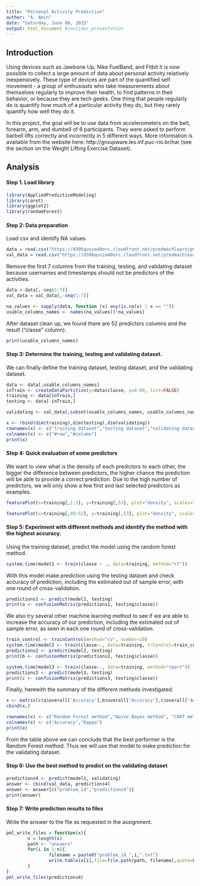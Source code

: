 ```yaml
---
title: "Personal Activity Prediction"
author: "A. Amin"
date: "Saturday, June 06, 2015"
output: html_document #ioslides_presentation
---
```


## Introduction

Using devices such as Jawbone Up, Nike FuelBand, and Fitbit it is now possible to collect a large amount of data about personal activity relatively inexpensively. These type of devices are part of the quantified self movement - a group of enthusiasts who take measurements about themselves regularly to improve their health, to find patterns in their behavior, or because they are tech geeks. One thing that people regularly do is quantify how much of a particular activity they do, but they rarely quantify how well they do it. 

In this project, the goal will be to use data from accelerometers on the belt, forearm, arm, and dumbell of 6 participants. They were asked to perform barbell lifts correctly and incorrectly in 5 different ways. More information is available from the website here: http://groupware.les.inf.puc-rio.br/har (see the section on the Weight Lifting Exercise Dataset). 

## Analysis

#### Step 1. Load library

```r
library(AppliedPredictiveModeling)
library(caret)
library(ggplot2)
library(randomForest)
```

#### Step 2: Data preparation
Load csv and identify NA values

```r

data = read.csv("https://d396qusza40orc.cloudfront.net/predmachlearn/pml-training.csv", na.strings=c("NA","","#DIV/0!"), sep=",")
val_data = read.csv("https://d396qusza40orc.cloudfront.net/predmachlearn/pml-testing.csv", na.strings=c("NA","","#DIV/0!"), sep=",")
```


Remove the first 7 columns from the training, testing, and validating dataset because usernames and timestamps should not be predictors of the activities.

```r

data = data[,-seq(1:7)]
val_data = val_data[,-seq(1:7)]

na_values <- sapply(data, function (x) any(is.na(x) | x == ""))
usable_columns_names <- names(na_values)[!na_values]
```

After dataset clean up, we found there are 52 predictors columns and the result ("classe" column). 
```r
print(usable_columns_names)
```
#### Step 3: Determine the training, testing and validating dataset.

We can finally define the training dataset, testing dataset, and the validating dataset.
```r
data <- data[,usable_columns_names]
inTrain <- createDataPartition(y=data$classe, p=0.60, list=FALSE)
training <- data[inTrain,]
testing <- data[-inTrain,]

validating <- val_data[,subset(usable_columns_names, usable_columns_names!="classe")]

x <- rbind(dim(training),dim(testing),dim(validating))
rownames(x) <- c("training dataset","testing dataset","validating dataset")
colnames(x) <- c("#row","#column")
print(x)
```

#### Step 4: Quick evaluation of some predictors
We want to view what is the density of each predictors to each other,  the bigger the difference between predictors, the higher chance the prediction will be able to provide a correct prediction. Due to the high number of predictors, we will only show a few first and last selected predictors as examples.

```r

featurePlot(x=training[,1:3], y=training[,53], plot="density", scales=list(x=list(relation="free"), y=list(relation="free")), layout = c(3, 1))

featurePlot(x=training[,49:52], y=training[,53], plot="density", scales=list(x=list(relation="free"), y=list(relation="free")), layout = c(3, 1))

```

#### Step 5: Experiment with different methods and identify the method with the highest accuracy.

Using the training dataset, predict the model using the random forest method.
```r
system.time(model1 <- train(classe ~ ., data=training, method="rf"))
```

With this model make prediction using the testing dataset and check accuracy of prediction, including the estimated out of sample error, with one round of cross-validation.
```r
predictions1 <- predict(model1, testing)
print(a <- confusionMatrix(predictions1, testing$classe))
```

We also try several other machine learning method to see if we are able to increase the accuracy of our prediction, including the estimated out of sample error, as seen in each one round of cross-validation.

```r
train_control <- trainControl(method="cv", number=10)
system.time(model2 <- train(classe~., data=training, trControl=train_control, method="nb"))
predictions2 <- predict(model2, testing)
print(b <- confusionMatrix(predictions2, testing$classe))

```

```r
system.time(model3 <- train(classe~., data=training, method="rpart"))
predictions3 <- predict(model3, testing)
print(c <- confusionMatrix(predictions3, testing$classe))

```

Finally, herewith the summary of the different methods investigated.
```r
x <- matrix(c(a$overall['Accuracy'],b$overall['Accuracy'],c$overall['Accuracy'],a$overall['Kappa'],b$overall['Kappa'],c$overall['Kappa']),ncol=2,nrow=3,byrow=TRUE)
cbind(x,)

rownames(x) <- c("Random Forest method","Naive Bayes method", "CART method")
colnames(x) <- c("Accuracy","Kappa")
print(x)
```

From the table above we can conclude that the best performer is the Random Forest method. Thus we will use that model to make prediction for the validating dataset.

#### Step 6: Use the best method to predict on the validating dataset

```r
predictions4 <- predict(model1, validating)
answer <- cbind(val_data, predictions4)
answer <- answer[c("problem_id","predictions4")]
print(answer)
```

#### Step 7: Write prediction results to files

Write the answer to the file as requested in the assignment.
```r
pml_write_files = function(x){
        n = length(x)
        path <- "answers"
        for(i in 1:n){
                filename = paste0("problem_id_",i,".txt")
                write.table(x[i],file=file.path(path, filename),quote=FALSE,row.names=FALSE,col.names=FALSE)
        }
}
pml_write_files(predictions4)

```

